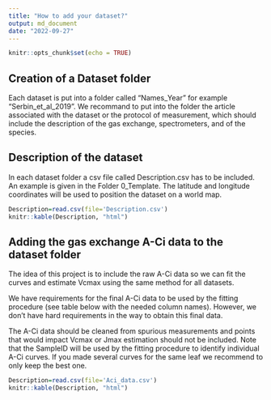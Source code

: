 ```yaml
---
title: "How to add your dataset?"
output: md_document
date: "2022-09-27"
---
```


```r
knitr::opts_chunk$set(echo = TRUE)
```

## Creation of a Dataset folder

Each dataset is put into a folder called "Names_Year" for example "Serbin_et_al_2019". We recommand to put into the folder the article associated with the dataset or the protocol of measurement, which should include the description of the gas exchange, spectrometers, and of the species. 

## Description of the dataset

In each dataset folder a csv file called Description.csv has to be included. An example is given in the Folder 0_Template. The latitude and longitude coordinates will be used to position the dataset on a world map.

```r
Description=read.csv(file='Description.csv')
knitr::kable(Description, "html")
```

## Adding the gas exchange A-Ci data to the dataset folder

The idea of this project is to include the raw A-Ci data so we can fit the curves and estimate Vcmax using the same method for all datasets.

We have requirements for the final A-Ci data to be used by the fitting procedure (see table below with the needed column names). However, we don't have hard requirements in the way to obtain this final data. 

The A-Ci data should be cleaned from spurious measurements and points that would impact Vcmax or Jmax estimation should not be included. Note that the SampleID will be used by the fitting procedure to identify individual A-Ci curves. If you made several curves for the same leaf we recommend to only keep the best one. 



```r
Description=read.csv(file='Aci_data.csv')
knitr::kable(Description, "html")
```
